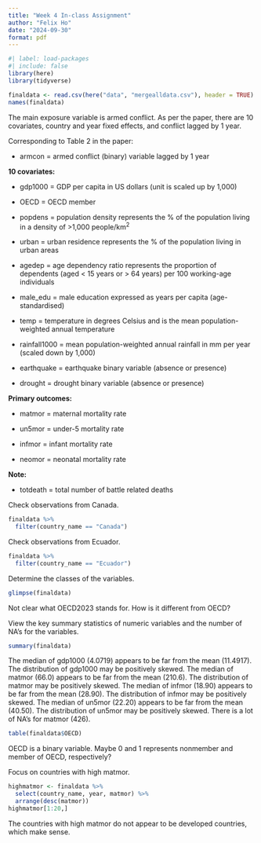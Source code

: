 ```yaml
---
title: "Week 4 In-class Assignment"
author: "Felix Ho"
date: "2024-09-30"
format: pdf
---
```


```r
#| label: load-packages
#| include: false
library(here)
library(tidyverse)
```

```r
finaldata <- read.csv(here("data", "mergealldata.csv"), header = TRUE) 
names(finaldata)
```

The main exposure variable is armed conflict. As per the paper, there are 10 covariates, country and year fixed effects, and conflict lagged by 1 year.

Corresponding to Table 2 in the paper:

-   armcon = armed conflict (binary) variable lagged by 1 year

**10 covariates:**

-   gdp1000 = GDP per capita in US dollars (unit is scaled up by 1,000)

-   OECD = OECD member

-   popdens = population density represents the % of the population living in a density of \>1,000 people/km^2^

-   urban = urban residence represents the % of the population living in urban areas

-   agedep = age dependency ratio represents the proportion of dependents (aged \< 15 years or \> 64 years) per 100 working-age individuals

-   male_edu = male education expressed as years per capita (age-standardised)

-   temp = temperature in degrees Celsius and is the mean population-weighted annual temperature

-   rainfall1000 = mean population-weighted annual rainfall in mm per year (scaled down by 1,000)

-   earthquake = earthquake binary variable (absence or presence)

-   drought = drought binary variable (absence or presence)

**Primary outcomes:**

-   matmor = maternal mortality rate

-   un5mor = under-5 mortality rate

-   infmor = infant mortality rate

-   neomor = neonatal mortality rate

**Note:**

-   totdeath = total number of battle related deaths

Check observations from Canada.

```r
finaldata %>% 
  filter(country_name == "Canada")
```

Check observations from Ecuador.

```r
finaldata %>% 
  filter(country_name == "Ecuador")
```

Determine the classes of the variables.

```r
glimpse(finaldata)
```

Not clear what OECD2023 stands for. How is it different from OECD?

View the key summary statistics of numeric variables and the number of NA's for the variables.

```r
summary(finaldata)
```

The median of gdp1000 (4.0719) appears to be far from the mean (11.4917). The distribution of gdp1000 may be positively skewed. The median of matmor (66.0) appears to be far from the mean (210.6). The distribution of matmor may be positively skewed. The median of infmor (18.90) appears to be far from the mean (28.90). The distribution of infmor may be positively skewed. The median of un5mor (22.20) appears to be far from the mean (40.50). The distribution of un5mor may be positively skewed. There is a lot of NA's for matmor (426).

```r
table(finaldata$OECD)
```

OECD is a binary variable. Maybe 0 and 1 represents nonmember and member of OECD, respectively?

Focus on countries with high matmor.

```r
highmatmor <- finaldata %>% 
  select(country_name, year, matmor) %>% 
  arrange(desc(matmor))
highmatmor[1:20,]
```
The countries with high matmor do not appear to be developed countries, which make sense.
